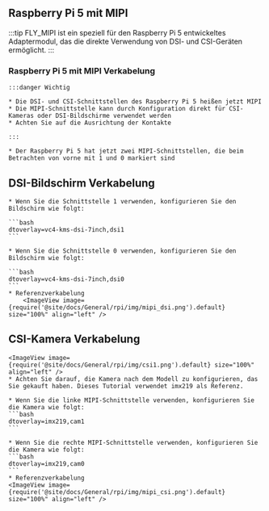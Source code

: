 

## Raspberry Pi 5 mit MIPI

:::tip
FLY_MIPI ist ein speziell für den Raspberry Pi 5 entwickeltes Adaptermodul, das die direkte Verwendung von DSI- und CSI-Geräten ermöglicht.
:::

### Raspberry Pi 5 mit MIPI Verkabelung

    :::danger Wichtig

    * Die DSI- und CSI-Schnittstellen des Raspberry Pi 5 heißen jetzt MIPI
    * Die MIPI-Schnittstelle kann durch Konfiguration direkt für CSI-Kameras oder DSI-Bildschirme verwendet werden
    * Achten Sie auf die Ausrichtung der Kontakte

    :::

    * Der Raspberry Pi 5 hat jetzt zwei MIPI-Schnittstellen, die beim Betrachten von vorne mit 1 und 0 markiert sind


## DSI-Bildschirm Verkabelung

    * Wenn Sie die Schnittstelle 1 verwenden, konfigurieren Sie den Bildschirm wie folgt:

    ```bash
    dtoverlay=vc4-kms-dsi-7inch,dsi1
    ```

    * Wenn Sie die Schnittstelle 0 verwenden, konfigurieren Sie den Bildschirm wie folgt:

    ```bash
    dtoverlay=vc4-kms-dsi-7inch,dsi0
    ```
    * Referenzverkabelung
        <ImageView image={require('@site/docs/General/rpi/img/mipi_dsi.png').default} size="100%" align="left" />

## CSI-Kamera Verkabelung

    <ImageView image={require('@site/docs/General/rpi/img/csi1.png').default} size="100%" align="left" />
    * Achten Sie darauf, die Kamera nach dem Modell zu konfigurieren, das Sie gekauft haben. Dieses Tutorial verwendet imx219 als Referenz.

    * Wenn Sie die linke MIPI-Schnittstelle verwenden, konfigurieren Sie die Kamera wie folgt:
    ```bash
    dtoverlay=imx219,cam1
    ```

    * Wenn Sie die rechte MIPI-Schnittstelle verwenden, konfigurieren Sie die Kamera wie folgt:
    ```bash
    dtoverlay=imx219,cam0
    ```
    * Referenzverkabelung
    <ImageView image={require('@site/docs/General/rpi/img/mipi_csi.png').default} size="100%" align="left" />